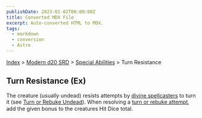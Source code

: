 ```yaml
---
publishDate: 2023-01-02T00:00:00Z
title: Converted MDX File
excerpt: Auto-converted HTML to MDX.
tags:
  - markdown
  - conversion
  - Astro
---
```


[Index](-index) > [Modern d20 SRD](modern-d20-srd-index) > [Special Abilities](modern-d20-srd-special-abilities-index) > Turn Resistance

## Turn Resistance (Ex)

The creature (usually undead) resists attempts by [divine
spellcasters](modern-d20-srd-classes-advanced-acolyte) to turn it (see [Turn
or Rebuke Undead](modern-d20-srd-classes-advanced-acolyte)). When resolving a [turn
or rebuke attempt](modern-d20-srd-classes-advanced-acolyte), add the given bonus to the creatures Hit Dice total.
